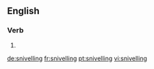 ==English==

===Verb===
{{head|en}}

# {{present participle of|snivel}}

[[de:snivelling]]
[[fr:snivelling]]
[[pt:snivelling]]
[[vi:snivelling]]